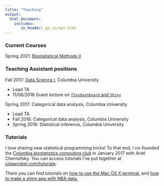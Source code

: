```yaml
---
title: "Teaching"
output: 
  html_document:
    includes:
       in_header: ga_script.html
---
```


<link rel="stylesheet" href="academicons.css"/>
<link rel="stylesheet" href="styles.css" type="text/css">

### Current Courses

Spring 2021: [Biostatistical Methods II](https://www.youtube.com/channel/UCe2ytyjAsZbRpFytpxKL4zg/videos)  

### Teaching Assistant positions

Fall 2017: [Data Science I](http://jeffgoldsmith.com/DSI/), Columbia University

* Lead TA
* 11/06/2018 Guest lecture on [`flexdashboard` and `Shiny`](http://jeffgoldsmith.com/DSI/shiny.html)
    
Spring 2017: Categorical data analysis, Columbia University 

* Lead TA
* Fall 2016: Categorical data analysis, Columbia University 
* Spring 2016: Statistical inference, Columbia University

### Tutorials

I love sharing new statistical programming tricks! To that end, I co-founded the [Columbia biostatistics computing club](https://columbia-computing-club.github.io/) in January 2017 with Ariel Chernofsky. You can access tutorials I've put together at [juliawrobel.com/tutorials](http://juliawrobel.com/tutorials/).

There you can find tutorials on [how to use the Mac OS X terminal.](http://juliawrobel.com/tutorials/osx_terminal.html) and [how to make a shiny app with NBA data.](http://juliawrobel.com/tutorials/shiny_tutorial_nba.html)


